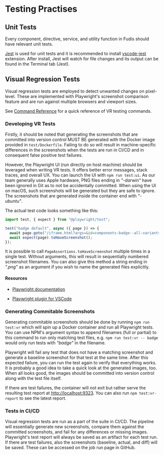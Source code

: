 
<Meta title="Documentation/Development/DS Practises/Testing Practises" />

# Testing Practises

## Unit Tests

Every component, directive, service, and utility function in Fudis should have relevant unit tests.

[Jest](https://jestjs.io/) is used for unit tests and it is recommended to install [vscode-jest](https://github.com/jest-community/vscode-jest) extension.
After install, Jest will watch for file changes and its output can be found in the Terminal tab (Jest).

## Visual Regression Tests

Visual regression tests are employed to detect unwanted changes on pixel-level. These are implemented with Playwright's screenshot comparison feature and are run against multiple browsers and viewport sizes.

See [Command Reference](/docs/documentation-development-tooling-command-reference--documentation) for a quick reference of VR testing commands.

### Developing VR Tests

Firstly, it should be noted that generating the screenshots that are committed into version control MUST BE generated with the Docker image provided in `test/Dockerfile`. Failing to do so will result in machine-specific differences in the screenshots when the tests are run in CI/CD and in consequent false positive test failures.

However, the Playwright UI (run directly on host machine) should be leveraged when writing VR tests. It offers better error messages, stack traces, and overall UX. You can launch the UI with `npm run test:ui`. As our team generally uses Apple hardware, PNG files ending in _"-darwin"_ have been ignored in Git as to not be accidentally committed. When using the UI on macOS, such screenshots will be generated but they are safe to ignore. The screenshots that are generated inside the container end with _"-ubuntu"_.

The actual test code looks something like this:

```typescript
import test, { expect } from "@playwright/test";

test("badge default", async ({ page }) => {
  await page.goto("/iframe.html?args=&id=components-badge--all-variants&viewMode=story");
  await expect(page).toHaveScreenshot();
});
```

It is possible to call `PageAssertions.toHaveScreenshot` multiple times in a single test. Without arguments, this will result in sequentially numbered screenshot filenames. You can also give this method a string ending in _".png"_ as an argument if you wish to name the generated files explicitly.

#### Resources

- [Playwright documentation](https://playwright.dev/docs/writing-tests)

- [Playwright plugin for VSCode](https://marketplace.visualstudio.com/items?itemName=ms-playwright.playwright)

### Generating Commitable Screenshots

Generating commitable screenshots should be done by running `npm run test:vr` which will spin up a Docker container and run all Playwright tests. You can use NPM's argument syntax to append filenames (full or partial) to this command to run only matching test files, e.g. `npm run test:vr -- badge` would only run tests with _"badge"_ in the filename.

Playwright will fail any test that does not have a matching screenshot and generate a baseline screenshot for that test at the same time. After this expected failure, you can run the test again to verify that everything works. It is probably a good idea to take a quick look at the generated images, too. When all looks good, the images should be committed into version control along with the test file itself.

If there are test failures, the container will not exit but rather serve the resulting test report at [http://localhost:9323](http://localhost:9323). You can also run `npm test:vr-report` to see the latest report.

### Tests in CI/CD

Visual regression tests are run as a part of the suite in CI/CD. The pipeline will essentially generate new screenshots, compare them against the committed screenshots, and fail for any differences or missing images. Playwright's test report will always be saved as an artifact for each test run. If there are test failures, also the screenshots (baseline, actual, and diff) will be saved. These can be accessed on the job run page in GitHub.
